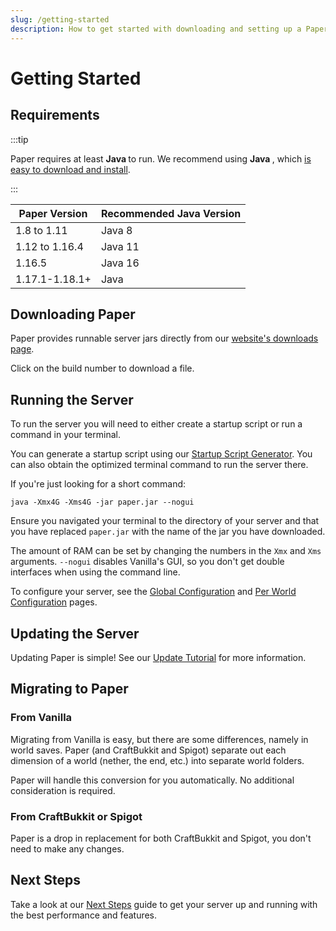 ```yaml
---
slug: /getting-started
description: How to get started with downloading and setting up a Paper server.
---
```


# Getting Started

## Requirements

:::tip

Paper requires at least **Java <Property name="PAPER_JAVA_MIN" />** to run. We recommend using
**Java <Property name="PAPER_JAVA_RECOMMENDED" />**, which [is easy to download and install](/misc/java-install).

:::

| Paper Version  | Recommended Java Version                        |
|----------------|-------------------------------------------------|
| 1.8 to 1.11    | Java 8                                          |
| 1.12 to 1.16.4 | Java 11                                         |
| 1.16.5         | Java 16                                         |
| 1.17.1-1.18.1+ | Java <Property name="PAPER_JAVA_RECOMMENDED" /> |

## Downloading Paper

Paper provides runnable server jars directly from our
[website's downloads page](https://papermc.io/downloads).

Click on the build number to download a file.

## Running the Server

To run the server you will need to either create a startup script
or run a command in your terminal.

You can generate a startup script using our [Startup Script Generator](/misc/tools/start-script-gen).
You can also obtain the optimized terminal command to run the server there.

If you're just looking for a short command:
```
java -Xmx4G -Xms4G -jar paper.jar --nogui
```
Ensure you navigated your terminal to the directory of your server
and that you have replaced `paper.jar` with the name of the jar you have downloaded.

The amount of RAM can be set by changing the numbers in the `Xmx` and `Xms` arguments.
`--nogui` disables Vanilla's GUI, so you don't get double interfaces when using the command line.

To configure your server, see the [Global Configuration](../reference/configuration/global-configuration.mdx) and
[Per World Configuration](../reference/configuration/world-configuration.mdx) pages.

## Updating the Server

Updating Paper is simple! See our [Update Tutorial](../how-to/update.md) for more information.

## Migrating to Paper

### From Vanilla

Migrating from Vanilla is easy, but there are some differences, namely in world saves. Paper (and
CraftBukkit and Spigot) separate out each dimension of a world (nether, the end, etc.) into separate
world folders.

Paper will handle this conversion for you automatically. No additional consideration is required.

### From CraftBukkit or Spigot

Paper is a drop in replacement for both CraftBukkit and Spigot, you don't need to make any changes.

## Next Steps

Take a look at our [Next Steps](/paper/next-steps) guide to get your server up and running with the best performance and
features.
